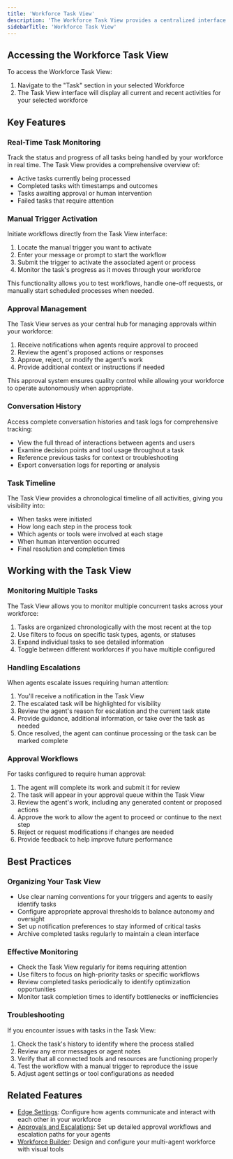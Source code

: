 ```yaml
---
title: 'Workforce Task View'
description: 'The Workforce Task View provides a centralized interface for monitoring, managing, and interacting with your AI workforce.'
sidebarTitle: 'Workforce Task View'
---
```


## Accessing the Workforce Task View

To access the Workforce Task View:

1. Navigate to the "Task" section in your selected Workforce
2. The Task View interface will display all current and recent activities for your selected workforce

## Key Features

### Real-Time Task Monitoring

Track the status and progress of all tasks being handled by your workforce in real time. The Task View provides a comprehensive overview of:

- Active tasks currently being processed
- Completed tasks with timestamps and outcomes
- Tasks awaiting approval or human intervention
- Failed tasks that require attention

### Manual Trigger Activation

Initiate workflows directly from the Task View interface:

1. Locate the manual trigger you want to activate
2. Enter your message or prompt to start the workflow
3. Submit the trigger to activate the associated agent or process
4. Monitor the task's progress as it moves through your workforce

This functionality allows you to test workflows, handle one-off requests, or manually start scheduled processes when needed.

### Approval Management

The Task View serves as your central hub for managing approvals within your workforce:

1. Receive notifications when agents require approval to proceed
2. Review the agent's proposed actions or responses
3. Approve, reject, or modify the agent's work
4. Provide additional context or instructions if needed

This approval system ensures quality control while allowing your workforce to operate autonomously when appropriate.

### Conversation History

Access complete conversation histories and task logs for comprehensive tracking:

- View the full thread of interactions between agents and users
- Examine decision points and tool usage throughout a task
- Reference previous tasks for context or troubleshooting
- Export conversation logs for reporting or analysis

### Task Timeline

The Task View provides a chronological timeline of all activities, giving you visibility into:

- When tasks were initiated
- How long each step in the process took
- Which agents or tools were involved at each stage
- When human intervention occurred
- Final resolution and completion times

## Working with the Task View

### Monitoring Multiple Tasks

The Task View allows you to monitor multiple concurrent tasks across your workforce:

1. Tasks are organized chronologically with the most recent at the top
2. Use filters to focus on specific task types, agents, or statuses
3. Expand individual tasks to see detailed information
4. Toggle between different workforces if you have multiple configured

### Handling Escalations

When agents escalate issues requiring human attention:

1. You'll receive a notification in the Task View
2. The escalated task will be highlighted for visibility
3. Review the agent's reason for escalation and the current task state
4. Provide guidance, additional information, or take over the task as needed
5. Once resolved, the agent can continue processing or the task can be marked complete

### Approval Workflows

For tasks configured to require human approval:

1. The agent will complete its work and submit it for review
2. The task will appear in your approval queue within the Task View
3. Review the agent's work, including any generated content or proposed actions
4. Approve the work to allow the agent to proceed or continue to the next step
5. Reject or request modifications if changes are needed
6. Provide feedback to help improve future performance

## Best Practices

### Organizing Your Task View

- Use clear naming conventions for your triggers and agents to easily identify tasks
- Configure appropriate approval thresholds to balance autonomy and oversight
- Set up notification preferences to stay informed of critical tasks
- Archive completed tasks regularly to maintain a clean interface

### Effective Monitoring

- Check the Task View regularly for items requiring attention
- Use filters to focus on high-priority tasks or specific workflows
- Review completed tasks periodically to identify optimization opportunities
- Monitor task completion times to identify bottlenecks or inefficiencies

### Troubleshooting

If you encounter issues with tasks in the Task View:

1. Check the task's history to identify where the process stalled
2. Review any error messages or agent notes
3. Verify that all connected tools and resources are functioning properly
4. Test the workflow with a manual trigger to reproduce the issue
5. Adjust agent settings or tool configurations as needed

## Related Features

- [Edge Settings](https://relevanceai.com/docs/agent/customise-agent/flowbuilder): Configure how agents communicate and interact with each other in your workforce
- [Approvals and Escalations](https://relevanceai.com/docs/agent/customise-agent/escalate): Set up detailed approval workflows and escalation paths for your agents
- [Workforce Builder](https://relevanceai.com/docs/agent/customise-agent/subagents): Design and configure your multi-agent workforce with visual tools